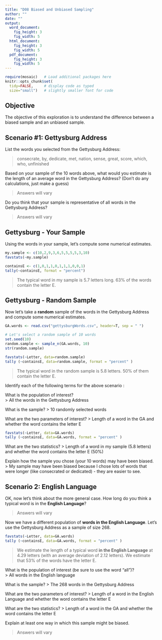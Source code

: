 ---
title: "D08 Biased and Unbiased Sampling"
author: ""
date: ""
output: 
  word_document:
    fig_height: 3
    fig_width: 5
  html_document:
    fig_height: 3
    fig_width: 5
  pdf_document:
    fig_height: 3
    fig_width: 5
---

```{r, setup, include=FALSE}
require(mosaic)   # Load additional packages here 
knitr::opts_chunk$set(
  tidy=FALSE,     # display code as typed
  size="small")   # slightly smaller font for code
```

## Objective

The objective of this exploration is to understand the difference between a biased sample and an unbiased sample. 


## Scenario #1: Gettysburg Address

List the words you selected from the Gettysburg Address: 

> consecrate, by, dedicate, met, nation, sense, great, score, which, who, unfinished
  
Based on your sample of the 10 words above, what would you estimate is the length of an average word in the Gettysburg Address?  (Don't do any calculations, just make a guess) 

> Answers will vary

Do you think that your sample is representative of all words in the Gettysburg Address? 

> Answers will vary

## Gettysburg - Your Sample

Using the words in your sample, let's compute some numerical estimates. 


```{r}

my.sample <- c(10,2,9,3,6,5,5,5,5,3,10)
favstats(~my.sample)

containsE <- c(1,0,1,1,0,1,1,1,0,0,1)
tally(~containsE, format = "percent")


```

> The typical word in my sample is 5.7 letters long. 63% of the words contain the letter E.

## Gettysburg - Random Sample

Now let's take a **random** sample of the words in the Gettysburg Address and compute some numerical estimates.

```{r}

GA.words <- read.csv("gettysburgWords.csv", header=T, sep = " ")

# Let's select a random sample of 10 words
set.seed(10)
random.sample <- sample_n(GA.words, 10)
str(random.sample)

favstats(~Letter, data=random.sample)
tally (~containsE, data=random.sample, format = "percent" )

```

> The typical word in the random sample is 5.8 letters. 50% of them contain the letter E.   

Identify each of the following terms for the above scenario : 

What is the population of interest?   
> All the words in the Gettysburg Address

What is the sample? 
> 10 randomly selected words

What are the two parameters of interest? 
> Length of a word in the GA and whether the word contains the letter E

```{r}
favstats(~Letter, data=GA.words)
tally (~containsE, data=GA.words, format = "percent" )
```


What are the two statistics? 
> Length of a word in my sample (5.8 letters) and whether the word contains the letter E (50%)

Explain how the sample you chose (your 10 words) may have been biased. 
> My sample may have been biased because I chose lots of words that were longer (like consecrated or dedicated) - they are easier to see. 


## Scenario 2:  English Language

OK, now let's think about the more general case.  How long do you think a typical word is in the **English Language**? 

> Answers will vary 


Now we have a different population of **words in the English Language**.  Let's use the Gettysburg Address as a sample of size 268.  

```{r}

favstats(~Letter, data=GA.words)
tally (~containsE, data=GA.words, format = "percent" )

```

> We estimate the length of a typical word **in the English Language** at 4.29 letters (with an average deviation of 2.12 letters).  We estimate that 53% of the words have the letter E. 

What is the population of interest (be sure to use the word "all")?   
>  All words in the English language

What is the sample? 
> The 268 words in the Gettysburg Address

What are the two parameters of interest? 
> Length of a word in the English Language and whether the word contains the letter E

What are the two statistics? 
> Length of a word in the GA and whether the word contains the letter E
  
Explain at least one way in which this sample might be biased. 

> Answers will vary

